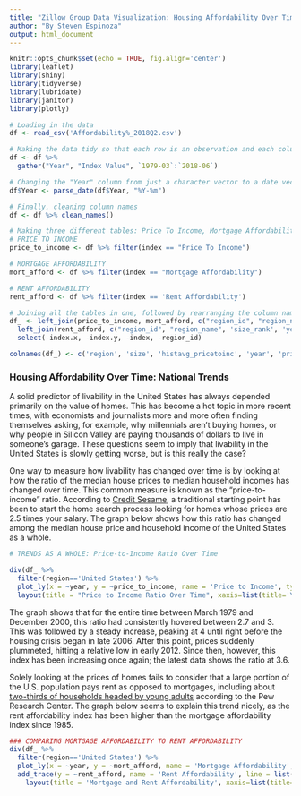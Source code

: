 ```yaml
---
title: "Zillow Group Data Visualization: Housing Affordability Over Time"
author: "By Steven Espinoza"
output: html_document
---
```


```r
knitr::opts_chunk$set(echo = TRUE, fig.align='center')
library(leaflet)
library(shiny)
library(tidyverse)
library(lubridate)
library(janitor)
library(plotly)
```

```r
# Loading in the data
df <- read_csv('Affordability%_2018Q2.csv')
```

```r
# Making the data tidy so that each row is an observation and each column is a variable
df <- df %>% 
  gather("Year", "Index Value", `1979-03`:`2018-06`)

# Changing the "Year" column from just a character vector to a date vector in the format of year-month-day
df$Year <- parse_date(df$Year, "%Y-%m")

# Finally, cleaning column names
df <- df %>% clean_names()

# Making three different tables: Price To Income, Mortgage Affordability, and Rent Affordability
# PRICE TO INCOME
price_to_income <- df %>% filter(index == "Price To Income")

# MORTGAGE AFFORDABILITY
mort_afford <- df %>% filter(index == "Mortgage Affordability")

# RENT AFFORDABILITY
rent_afford <- df %>% filter(index == 'Rent Affordability')

# Joining all the tables in one, followed by rearranging the column name (note: spread() would have also been a good function to work with at the top, but doing so would have resulted in multiple NA values which distort the data)
df_ <- left_join(price_to_income, mort_afford, c("region_id", "region_name", 'size_rank', 'year')) %>% 
  left_join(rent_afford, c("region_id", "region_name", 'size_rank', 'year')) %>% 
  select(-index.x, -index.y, -index, -region_id)

colnames(df_) <- c('region', 'size', 'histavg_pricetoinc', 'year', 'price_to_income', 'histavg_mortafford', 'mort_afford', 'histavg_rentafford', 'rent_afford')
```

### Housing Affordability Over Time: National Trends
A solid predictor of livability in the United States has always depended primarily on the value of homes. This has become a hot topic in more recent times, with economists and journalists more and more often finding themselves asking, for example, why millennials aren't buying homes, or why people in Silicon Valley are paying thousands of dollars to live in someone's garage. These questions seem to imply that livability in the United States is slowly getting worse, but is this really the case?

One way to measure how livability has changed over time is by looking at how the ratio of the median house prices to median household incomes has changed over time. This common measure is known as the "price-to-income" ratio. According to [Credit Sesame](https://www.creditsesame.com/blog/mortgage/how-much-house-can-i-afford/), a traditional starting point has been to start the home search process looking for homes whose prices are 2.5 times your salary. The graph below shows how this ratio has changed among the median house price and household income of the United States as a whole.

```r
# TRENDS AS A WHOLE: Price-to-Income Ratio Over Time

div(df_ %>% 
  filter(region=='United States') %>% 
  plot_ly(x = ~year, y = ~price_to_income, name = 'Price to Income', type = 'scatter', mode = 'lines', line = list(color = 'red', width = 4)) %>% 
  layout(title = "Price to Income Ratio Over Time", xaxis=list(title='Year'), yaxis=list(title='Price to Income Index')), align='center')


```

The graph shows that for the entire time between March 1979 and December 2000, this ratio had consistently hovered between 2.7 and 3. This was followed by a steady increase, peaking at 4 until right before the housing crisis began in late 2006. After this point, prices suddenly plummeted, hitting a relative low in early 2012. Since then, however, this index has been increasing once again; the latest data shows the ratio at 3.6.

Solely looking at the prices of homes fails to consider that a large portion of the U.S. population pays rent as opposed to mortgages, including about [two-thirds of households headed by young adults](http://www.pewresearch.org/fact-tank/2017/07/19/more-u-s-households-are-renting-than-at-any-point-in-50-years/) according to the Pew Research Center. The graph below seems to explain this trend nicely, as the rent affordability index has been higher than the mortgage affordability index since 1985.

```r
### COMPARING MORTGAGE AFFORDABILITY TO RENT AFFORDABILITY
div(df_ %>% 
  filter(region=='United States') %>% 
  plot_ly(x = ~year, y = ~mort_afford, name = 'Mortgage Affordability', type = 'scatter', mode = 'lines', line = list(color = 'gray', width = 4)) %>% 
  add_trace(y = ~rent_afford, name = 'Rent Affordability', line = list(color = 'blue', width = 4)) %>% 
    layout(title = 'Mortgage and Rent Affordability', xaxis=list(title='Year'), yaxis=list(title='Index')), align='center')


```

